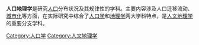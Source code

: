 '''人口地理学'''是研究[[人口|人口]]分布状况及其规律性的学科。主要内容涉及人口迁移流动、[[城市化|城市化]]等方面，在实际研究中综合了[[人口学|人口学]]和[[地理学|地理学]]两大学科特点，是[[人文地理学|人文地理学]]的重要分支学科。

{{Human geography}}
{{Geography topics}}
{{Authority control}}
[[Category:人口学|Category:人口学]]
[[Category:人文地理学|Category:人文地理学]]